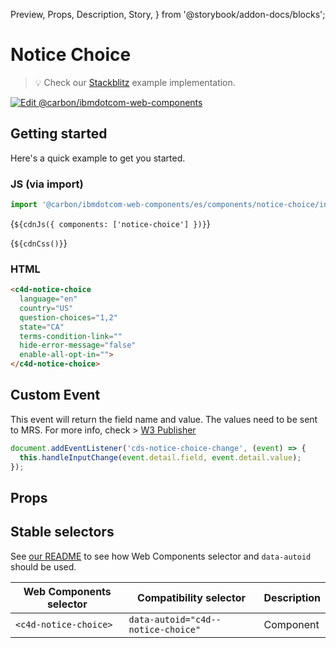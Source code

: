   Preview,
  Props,
  Description,
  Story,
} from '@storybook/addon-docs/blocks';

# Notice Choice

> 💡 Check our
> [Stackblitz](https://stackblitz.com/github/carbon-design-system/carbon-for-ibm-dotcom/tree/main/packages/web-components/examples/stackblitz/components/notice-choice)
> example implementation.

[![Edit @carbon/ibmdotcom-web-components](https://developer.stackblitz.com/img/open_in_stackblitz.svg)](https://stackblitz.com/github/carbon-design-system/carbon-for-ibm-dotcom/tree/main/packages/web-components/examples/codesandbox/components/notice-choice)

## Getting started

Here's a quick example to get you started.

### JS (via import)

```javascript
import '@carbon/ibmdotcom-web-components/es/components/notice-choice/index.js';
```

<Markdown>{`${cdnJs({ components: ['notice-choice'] })}`}</Markdown>

<Markdown>{`${cdnCss()}`}</Markdown>

### HTML

```html
<c4d-notice-choice
  language="en"
  country="US"
  question-choices="1,2"
  state="CA"
  terms-condition-link=""
  hide-error-message="false"
  enable-all-opt-in="">
</c4d-notice-choice>
```

## Custom Event

This event will return the field name and value. The values need to be sent to
MRS. For more info, check >
[W3 Publisher](https://w3.ibm.com/w3publisher/urx/notice-and-choice)

```javascript
document.addEventListener('cds-notice-choice-change', (event) => {
  this.handleInputChange(event.detail.field, event.detail.value);
});
```

## Props

<Props of="c4d-notice-choice" />

## Stable selectors

See
[our README](https://github.com/carbon-design-system/carbon-for-ibm-dotcom/tree/main/packages/web-components#stable-selectors-for-analytics-and-integratione2e-testing-in-web-components)
to see how Web Components selector and `data-autoid` should be used.

| Web Components selector | Compatibility selector             | Description |
| ----------------------- | ---------------------------------- | ----------- |
| `<c4d-notice-choice>`   | `data-autoid="c4d--notice-choice"` | Component   |

<Description markdown={contributing} />
